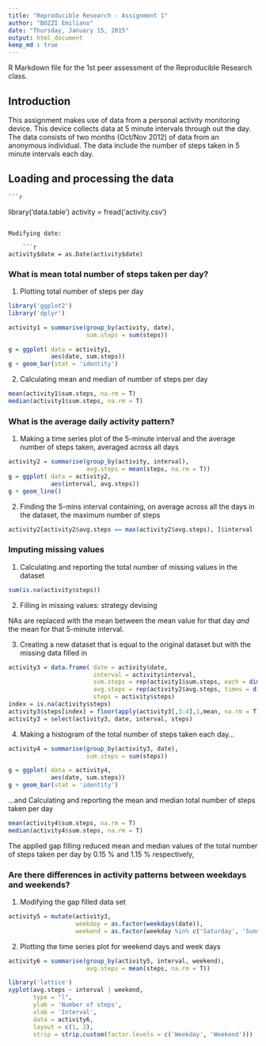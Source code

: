 ```yaml
---
title: "Reproducible Research - Assignment 1"
author: "BOZZI Emiliano"
date: "Thursday, January 15, 2015"
output: html_document
keep_md : true
---
```


R Markdown file for the 1st peer assessment of the Reproducible Research class.  

## Introduction

This assignment makes use of data from a personal activity monitoring device. 
This device collects data at 5 minute intervals through out the day. 
The data consists of two months (Oct/Nov 2012) of data from an anonymous individual. 
The data include the number of steps taken in 5 minute intervals each day. 

## Loading and processing the data
    
    ```r
library('data.table')
activity = fread('activity.csv')
```

Modifying date:
    
    ```r
activity$date = as.Date(activity$date)
```

### What is mean total number of steps taken per day?

1. Plotting total number of steps per day

```r
library('ggplot2')
library('dplyr')

activity1 = summarise(group_by(activity, date),
                      sum.steps = sum(steps))

g = ggplot( data = activity1,
            aes(date, sum.steps))
g + geom_bar(stat = 'identity')
```

2. Calculating mean and median of number of steps per day

```r
mean(activity1$sum.steps, na.rm = T)
median(activity1$sum.steps, na.rm = T)
```

### What is the average daily activity pattern?

1. Making a time series plot of the 5-minute interval
and the average number of steps taken, averaged across all days

```r
activity2 = summarise(group_by(activity, interval),
                      avg.steps = mean(steps, na.rm = T))
g = ggplot( data = activity2,
            aes(interval, avg.steps))
g + geom_line()
```

2. Finding the 5-mins interval containing, on average across all the days in the dataset,
the maximum number of steps

```r
activity2[activity2$avg.steps == max(activity2$avg.steps), ]$interval
```

### Imputing missing values

1. Calculating and reporting the total number of missing values in the dataset

```r
sum(is.na(activity$steps))
```

2. Filling in missing values: strategy devising

NAs are replaced with the mean between the mean value for that day
*and* the mean for that 5-minute interval.

3. Creating a new dataset that is equal to the original dataset
but with the missing data filled in

```r
activity3 = data.frame( date = activity$date,
                        interval = activity$interval,
                        sum.steps = rep(activity1$sum.steps, each = dim(activity2)[1]),
                        avg.steps = rep(activity2$avg.steps, times = dim(activity1)[1]),
                        steps = activity$steps)
index = is.na(activity$steps)
activity3$steps[index] = floor(apply(activity3[,3:4],1,mean, na.rm = T)[index])
activity3 = select(activity3, date, interval, steps)
```

4. Making a histogram of the total number of steps taken each day...

```r
activity4 = summarise(group_by(activity3, date),
                      sum.steps = sum(steps))

g = ggplot( data = activity4,
            aes(date, sum.steps))
g + geom_bar(stat = 'identity')
```

...and Calculating and reporting the mean and median total number of steps taken per day

```r
mean(activity4$sum.steps, na.rm = T)
median(activity4$sum.steps, na.rm = T)
```

The applied gap filling reduced mean and median values
of the total number of steps taken per day by 0.15 % and 1.15 % respectively,

### Are there differences in activity patterns between weekdays and weekends?

1. Modifying the gap filled data set

```r
activity5 = mutate(activity3,
                   weekday = as.factor(weekdays(date)),
                   weekend = as.factor(weekday %in% c('Saturday', 'Sunday')))
```

2. Plotting the time series plot for weekend days and week days

```r
activity6 = summarise(group_by(activity5, interval, weekend),
                      avg.steps = mean(steps, na.rm = T))

library('lattice')
xyplot(avg.steps ~ interval | weekend,
       type = "l",
       ylab = 'Number of steps',
       xlab = 'Interval',
       data = activity6,
       layout = c(1, 2),
       strip = strip.custom(factor.levels = c('Weekday', 'Weekend')))
```